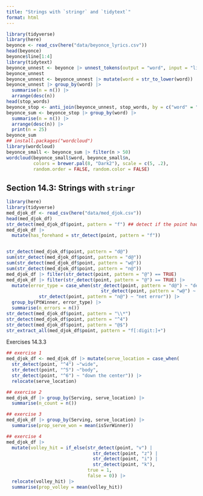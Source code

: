 ```yaml
---
title: "Strings with `stringr` and `tidytext`"
format: html
---
```


```r
library(tidyverse)
library(here)
beyonce <- read_csv(here("data/beyonce_lyrics.csv"))
head(beyonce)
beyonce$line[1:4]
library(tidytext)
beyonce_unnest <- beyonce |> unnest_tokens(output = "word", input = "line")
beyonce_unnest
beyonce_unnest <- beyonce_unnest |> mutate(word = str_to_lower(word))
beyonce_unnest |> group_by(word) |>
  summarise(n = n()) |>
  arrange(desc(n))
head(stop_words)
beyonce_stop <- anti_join(beyonce_unnest, stop_words, by = c("word" = "word"))
beyonce_sum <- beyonce_stop |> group_by(word) |>
  summarise(n = n()) |>
  arrange(desc(n)) |>
  print(n = 25)
beyonce_sum
## install.packages("wordcloud")
library(wordcloud)
beyonce_small <- beyonce_sum |> filter(n > 50)
wordcloud(beyonce_small$word, beyonce_small$n, 
          colors = brewer.pal(8, "Dark2"), scale = c(5, .2),
          random.order = FALSE, random.color = FALSE)
```

## Section 14.3: Strings with `stringr`

```r
library(here)
library(tidyverse)
med_djok_df <- read_csv(here("data/med_djok.csv"))
head(med_djok_df)
str_detect(med_djok_df$point, pattern = "f") ## detect if the point had a forehand played (f was code for forehand)
med_djok_df |>
  mutate(has_forehand = str_detect(point, pattern = "f"))


str_detect(med_djok_df$point, pattern = "d@")
sum(str_detect(med_djok_df$point, pattern = "d@"))
sum(str_detect(med_djok_df$point, pattern = "w@"))
sum(str_detect(med_djok_df$point, pattern = "n@"))
med_djok_df |> filter(str_detect(point, pattern = "@") == TRUE)
med_djok_df |> filter(str_detect(point, pattern = "@") == TRUE) |>
  mutate(error_type = case_when(str_detect(point, pattern = "d@") ~ "deep error",
                                   str_detect(point, pattern = "w@") ~ "wide error",
            str_detect(point, pattern = "n@") ~ "net error")) |>
  group_by(PtWinner, error_type) |>
  summarise(n_errors = n())
str_detect(med_djok_df$point, pattern = "\\*")
str_detect(med_djok_df$point, pattern = "^4")
str_detect(med_djok_df$point, pattern = "@$")
str_extract_all(med_djok_df$point, pattern = "f[:digit:]+")
```

Exercises 14.3.3
```r
## exercise 1
med_djok_df <- med_djok_df |> mutate(serve_location = case_when(
  str_detect(point, "^4") ~"wide",
  str_detect(point, "^5") ~"body",
  str_detect(point, "^6") ~ "down the center")) |>
  relocate(serve_location)

## exercise 2
med_djok_df |> group_by(Serving, serve_location) |>
  summarise(n_count = n())

## exercise 3
med_djok_df |> group_by(Serving, serve_location) |>
  summarise(prop_serve_won = mean(isSvrWinner))

## exercise 4
med_djok_df |>
  mutate(volley_hit = if_else(str_detect(point, "v") |
                                str_detect(point, "z") |
                                str_detect(point, "i") |
                                str_detect(point, "k"),
                              true = 1,
                              false = 0)) |>
  relocate(volley_hit) |>
  summarise(prop_volley = mean(volley_hit))

```

